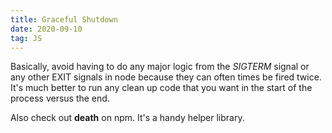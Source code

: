 ```yaml
---
title: Graceful Shutdown
date: 2020-09-10
tag: JS
---
```



Basically, avoid having to do any major logic from the _SIGTERM_ signal or any other
EXIT signals in node because they can often times be fired twice. It's much better to run any
clean up code that you want in the start of the process versus the end.

Also check out **death** on npm. It's a handy helper library.

